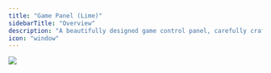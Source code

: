 ---
title: "Game Panel (Lime)"
sidebarTitle: "Overview"
description: "A beautifully designed game control panel, carefully crafted for both aesthetics and functionality."
icon: "window"
---

<Frame>
  <img src="/images/lime-overview.png" />
</Frame>
